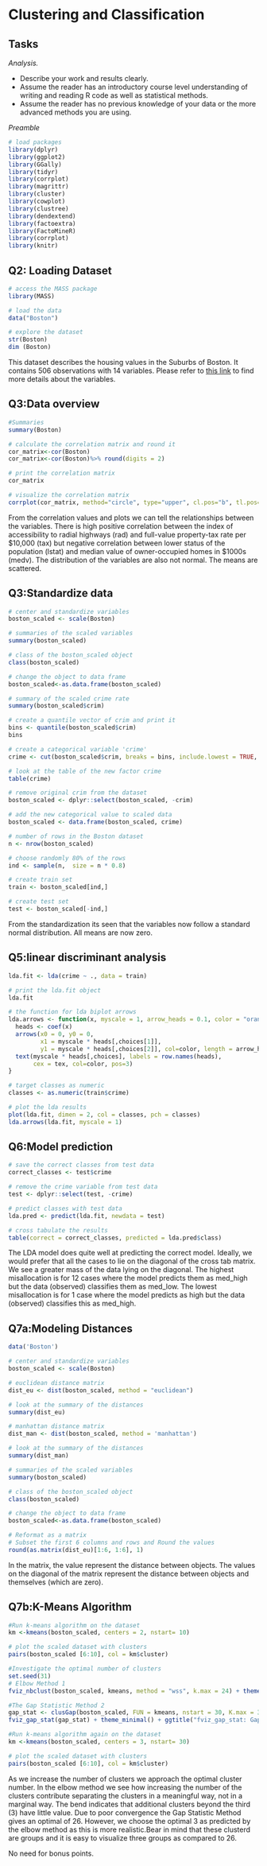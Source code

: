 # Clustering and Classification
## Tasks

*Analysis.*

- Describe your work and results clearly. 
- Assume the reader has an introductory course level understanding of writing and reading R code as well as statistical methods.
- Assume the reader has no previous knowledge of your data or the more advanced methods you are using.

*Preamble*
```r
# load packages
library(dplyr)
library(ggplot2)
library(GGally)
library(tidyr)
library(corrplot)
library(magrittr)
library(cluster)
library(cowplot)
library(clustree)
library(dendextend)
library(factoextra)
library(FactoMineR)
library(corrplot)
library(knitr)
```

## Q2: Loading Dataset
```r
# access the MASS package
library(MASS)

# load the data
data("Boston")

# explore the dataset
str(Boston)
dim (Boston)
```
This dataset describes the housing values in the Suburbs of Boston. It contains 506 observations with 14 variables. Please refer to [this link](https://stat.ethz.ch/R-manual/R-devel/library/MASS/html/Boston.html) to find more details about the variables.

## Q3:Data overview
```r
#Summaries
summary(Boston)

# calculate the correlation matrix and round it
cor_matrix<-cor(Boston)
cor_matrix<-cor(Boston)%>% round(digits = 2)

# print the correlation matrix
cor_matrix

# visualize the correlation matrix
corrplot(cor_matrix, method="circle", type="upper", cl.pos="b", tl.pos="d", tl.cex = 0.6)

```

From the correlation values and plots we can tell the relationships between the variables. There is high positive correlation between  the index of accessibility to radial highways (rad) and full-value property-tax rate per \$10,000 (tax) but negative correlation between lower status of the population (lstat) and median value of owner-occupied homes in \$1000s (medv). The distribution of the variables are also not normal. The means are scattered.

## Q3:Standardize data
```r
# center and standardize variables
boston_scaled <- scale(Boston)

# summaries of the scaled variables
summary(boston_scaled)

# class of the boston_scaled object
class(boston_scaled)

# change the object to data frame
boston_scaled<-as.data.frame(boston_scaled)

# summary of the scaled crime rate
summary(boston_scaled$crim)

# create a quantile vector of crim and print it
bins <- quantile(boston_scaled$crim)
bins

# create a categorical variable 'crime'
crime <- cut(boston_scaled$crim, breaks = bins, include.lowest = TRUE, labels = c("low", "med_low", "med_high", "high"))

# look at the table of the new factor crime
table(crime)

# remove original crim from the dataset
boston_scaled <- dplyr::select(boston_scaled, -crim)

# add the new categorical value to scaled data
boston_scaled <- data.frame(boston_scaled, crime)

# number of rows in the Boston dataset 
n <- nrow(boston_scaled)

# choose randomly 80% of the rows
ind <- sample(n,  size = n * 0.8)

# create train set
train <- boston_scaled[ind,]

# create test set 
test <- boston_scaled[-ind,]

```

From the standardization its seen that the variables now follow a standard normal distribution. All means are now zero.

## Q5:linear discriminant analysis
```r
lda.fit <- lda(crime ~ ., data = train)

# print the lda.fit object
lda.fit

# the function for lda biplot arrows
lda.arrows <- function(x, myscale = 1, arrow_heads = 0.1, color = "orange", tex = 0.75, choices = c(1,2)){
  heads <- coef(x)
  arrows(x0 = 0, y0 = 0, 
         x1 = myscale * heads[,choices[1]], 
         y1 = myscale * heads[,choices[2]], col=color, length = arrow_heads)
  text(myscale * heads[,choices], labels = row.names(heads), 
       cex = tex, col=color, pos=3)
}

# target classes as numeric
classes <- as.numeric(train$crime)

# plot the lda results
plot(lda.fit, dimen = 2, col = classes, pch = classes)
lda.arrows(lda.fit, myscale = 1)
```

## Q6:Model prediction
```r
# save the correct classes from test data
correct_classes <- test$crime

# remove the crime variable from test data
test <- dplyr::select(test, -crime)

# predict classes with test data
lda.pred <- predict(lda.fit, newdata = test)

# cross tabulate the results
table(correct = correct_classes, predicted = lda.pred$class)
```

The LDA model does quite well at predicting the correct model. Ideally, we would prefer that all the cases to lie on the diagonal of the cross tab matrix. We see a greater mass of the data lying on the diagonal. The highest misallocation is for 12 cases where the model predicts them as med_high but the data (observed) classifies them as med_low. The lowest misallocation is for 1 case where the model predicts as high but the data (observed) classifies this as med_high.

## Q7a:Modeling Distances
```r
data('Boston')

# center and standardize variables
boston_scaled <- scale(Boston)

# euclidean distance matrix
dist_eu <- dist(boston_scaled, method = "euclidean")

# look at the summary of the distances
summary(dist_eu)

# manhattan distance matrix
dist_man <- dist(boston_scaled, method = 'manhattan')

# look at the summary of the distances
summary(dist_man)

# summaries of the scaled variables
summary(boston_scaled)

# class of the boston_scaled object
class(boston_scaled)

# change the object to data frame
boston_scaled<-as.data.frame(boston_scaled)

# Reformat as a matrix
# Subset the first 6 columns and rows and Round the values
round(as.matrix(dist_eu)[1:6, 1:6], 1)
```

In the matrix, the value represent the distance between objects. The values on the diagonal of the matrix represent the distance between objects and themselves (which are zero).

## Q7b:K-Means Algorithm
```r
#Run k-means algorithm on the dataset
km <-kmeans(boston_scaled, centers = 2, nstart= 10)

# plot the scaled dataset with clusters
pairs(boston_scaled [6:10], col = km$cluster)

#Investigate the optimal number of clusters
set.seed(31)
# Elbow Method 1
fviz_nbclust(boston_scaled, kmeans, method = "wss", k.max = 24) + theme_minimal() + ggtitle("the Elbow Method")

#The Gap Statistic Method 2
gap_stat <- clusGap(boston_scaled, FUN = kmeans, nstart = 30, K.max = 35, B = 50)
fviz_gap_stat(gap_stat) + theme_minimal() + ggtitle("fviz_gap_stat: Gap Statistic")

#Run k-means algorithm again on the dataset
km <-kmeans(boston_scaled, centers = 3, nstart= 30)

# plot the scaled dataset with clusters
pairs(boston_scaled [6:10], col = km$cluster)
```

As we increase the number of clusters we approach the optimal cluster number. In the elbow method we see how increasing the number of the clusters contribute separating the clusters in a meaningful way, not in a marginal way. The bend indicates that additional clusters beyond the third (3) have little value. Due to poor convergence the Gap Statistic Method gives an optimal of 26. However, we choose the optimal 3 as predicted by the elbow method as this is more realistic.Bear in mind that these clusterd are groups and it is easy to visualize three groups as compared to 26.

No need for bonus points.


